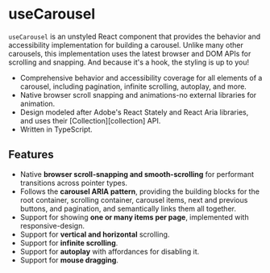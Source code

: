 


# useCarousel

<div className={css({ p: "4", mb: "6", bg: "gray.100", borderRadius: "lg" })}>
  <Carousel aspectRatio="16 / 9" spaceBetweenItems="16px">
    <CarouselItem key="0">
      <Slide index={0} />
    </CarouselItem>
    <CarouselItem key="1">
      <Slide index={1} />
    </CarouselItem>
    <CarouselItem key="2">
      <Slide index={2} />
    </CarouselItem>
    <CarouselItem key="3">
      <Slide index={3} />
    </CarouselItem>
    <CarouselItem key="4">
      <Slide index={4} />
    </CarouselItem>
    <CarouselItem key="5">
      <Slide index={5} />
    </CarouselItem>
  </Carousel>
</div>

`useCarousel` is an unstyled React component that provides the behavior and accessibility implementation for building a carousel. Unlike many other carousels, this implementation uses the latest browser and DOM APIs for scrolling and snapping. And because it's a hook, the styling is up to you!

- Comprehensive behavior and accessibility coverage for all elements of a carousel, including pagination, infinite scrolling, autoplay, and more.
- Native browser scroll snapping and animations-no external libraries for animation.
- Design modeled after Adobe's React Stately and React Aria libraries, and uses their [Collection][collection] API.
- Written in TypeScript.

## Features

- Native **browser scroll-snapping and smooth-scrolling** for performant transitions across pointer types.
- Follows the **carousel ARIA pattern**, providing the building blocks for the root container, scrolling container, carousel items, next and previous buttons, and pagination, and semantically links them all together.
- Support for showing **one or many items per page**, implemented with responsive-design.
- Support for **vertical and horizontal** scrolling.
- Support for **infinite scrolling**.
- Support for **autoplay** with affordances for disabling it.
- Support for **mouse dragging**.

<pre sourcePath="../../aria-carousel/src/Carousel.examples.tsx" />
